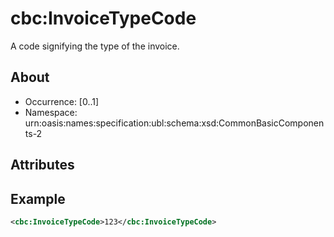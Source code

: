 # cbc:InvoiceTypeCode
A code signifying the type of the invoice.

## About
* Occurrence: [0..1]
* Namespace: urn:oasis:names:specification:ubl:schema:xsd:CommonBasicComponents-2

## Attributes

## Example
```xml
<cbc:InvoiceTypeCode>123</cbc:InvoiceTypeCode>
